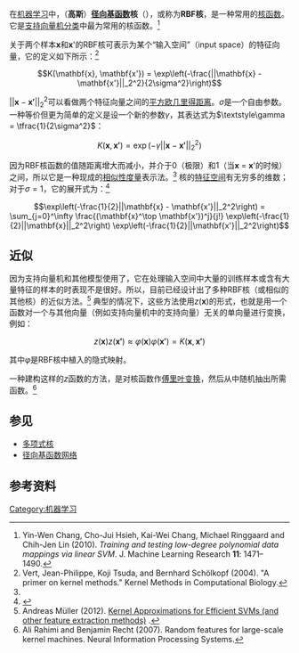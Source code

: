 在[[机器学习|机器学习]]中，（'''高斯'''）'''[[径向基函数|径向基函数]]核'''（{{lang-en|Radial basis function kernel}}），或称为'''RBF核'''，是一种常用的[[支持向量机|核函数]]。它是[[支持向量机|支持向量机]][[统计分类|分类]]中最为常用的核函数。<ref name="Chang2010">Yin-Wen Chang, Cho-Jui Hsieh, Kai-Wei Chang, Michael Ringgaard and Chih-Jen Lin (2010). ''Training and testing low-degree polynomial data mappings via linear SVM''. J. Machine Learning Research '''11''': 1471–1490.</ref>

关于两个样本'''x'''和'''x''''的RBF核可表示为某个“输入空间”（input space）的特征向量，它的定义如下所示：<ref name="primer">Vert, Jean-Philippe, Koji Tsuda, and Bernhard Schölkopf (2004). "A primer on kernel methods." Kernel Methods in Computational Biology.</ref>

:<math>K(\mathbf{x}, \mathbf{x'}) = \exp\left(-\frac{||\mathbf{x} - \mathbf{x'}||_2^2}{2\sigma^2}\right)</math>

<math>\textstyle||\mathbf{x} - \mathbf{x'}||_2^2</math>可以看做两个特征向量之间的[[欧几里得距离#平方欧几里得距离|平方欧几里得距离]]。<math>\sigma</math>是一个自由参数。一种等价但更为简单的定义是设一个新的参数<math>\gamma</math>，其表达式为<math>\textstyle\gamma = \tfrac{1}{2\sigma^2}</math>：

:<math>K(\mathbf{x}, \mathbf{x'}) = \exp(-\gamma||\mathbf{x} - \mathbf{x'}||_2^2)</math>

因为RBF核函数的值随距离增大而减小，并介于0（极限）和1（当'''x''' = '''x''''的时候）之间，所以它是一种现成的[[相似性度量|相似性度量]]表示法。<ref name="primer"/>
核的[[特徵_(机器学习)|特征空间]]有无穷多的维数；对于<math>\sigma = 1</math>，它的展开式为：<ref>{{cite arXiv
|last=Shashua
|first=Amnon
|eprint=0904.3664
|title=Introduction to Machine Learning: Class Notes 67577
|class=cs.LG
|year=2009
}}</ref>

:<math>\exp\left(-\frac{1}{2}||\mathbf{x} - \mathbf{x'}||_2^2\right) = \sum_{j=0}^\infty \frac{(\mathbf{x}^\top \mathbf{x'})^j}{j!} \exp\left(-\frac{1}{2}||\mathbf{x}||_2^2\right) 
\exp\left(-\frac{1}{2}||\mathbf{x'}||_2^2\right)</math>

==近似==
因为支持向量机和其他模型使用了{{link-en|核技巧|Kernel trick}}，它在处理输入空间中大量的训练样本或含有大量特征的样本的时表现不是很好。所以，目前已经设计出了多种RBF核（或相似的其他核）的近似方法。<ref>Andreas Müller (2012). [http://peekaboo-vision.blogspot.de/2012/12/kernel-approximations-for-efficient.html Kernel Approximations for Efficient SVMs (and other feature extraction methods)] {{Wayback|url=http://peekaboo-vision.blogspot.de/2012/12/kernel-approximations-for-efficient.html |date=20180507181450 }}.</ref>
典型的情况下，这些方法使用''z''('''x''')的形式，也就是用一个函数对一个与其他向量（例如支持向量机中的支持向量）无关的单向量进行变换，例如：

:<math>z(\mathbf{x})z(\mathbf{x'}) \approx \varphi(\mathbf{x})\varphi(\mathbf{x'}) = K(\mathbf{x}, \mathbf{x'})</math>

其中<math>\textstyle\varphi</math>是RBF核中植入的隐式映射。

一种建构这样的''z''函数的方法，是对核函数作[[傅里叶变换|傅里叶变换]]，然后从中随机抽出所需函数。<ref>Ali Rahimi and Benjamin Recht (2007). Random features for large-scale kernel machines. Neural Information Processing Systems.</ref>

==参见==
* [[多项式核|多项式核]]
* [[径向基函数网络|径向基函数网络]]

==参考资料==
{{reflist}}


[[Category:机器学习|Category:机器学习]]